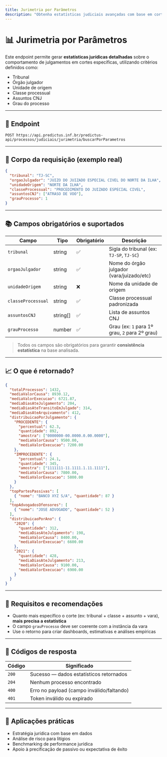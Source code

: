 ```yaml
---
title: Jurimetria por Parâmetros
description: "Obtenha estatísticas judiciais avançadas com base em cortes específicos por tribunal, classe, assunto, unidade e órgão julgador."
---
```


# 📊 Jurimetria por Parâmetros

Este endpoint permite gerar **estatísticas jurídicas detalhadas** sobre o comportamento de julgamentos em cortes específicas, utilizando critérios definidos como:

- Tribunal
- Órgão julgador
- Unidade de origem
- Classe processual
- Assuntos CNJ
- Grau do processo

---

## 🔗 Endpoint

```
POST https://api.predictus.inf.br/predictus-api/processos/judiciais/jurimetria/buscarPorParametros
```

---

## 🧾 Corpo da requisição (exemplo real)

```json
{
  "tribunal": "TJ-SC",
  "orgaoJulgador": "JUIZO DO JUIZADO ESPECIAL CIVEL DO NORTE DA ILHA",
  "unidadeOrigem": "NORTE DA ILHA",
  "classeProcessual": "PROCEDIMENTO DO JUIZADO ESPECIAL CIVEL",
  "assuntosCNJ": ["ATRASO DE VOO"],
  "grauProcesso": 1
}
```

---

## 📚 Campos obrigatórios e suportados

| Campo              | Tipo     | Obrigatório | Descrição                                                       |
|--------------------|----------|-------------|------------------------------------------------------------------|
| `tribunal`         | string   | ✅          | Sigla do tribunal (ex: `TJ-SP`, `TJ-SC`)                         |
| `orgaoJulgador`    | string   | ✅          | Nome do órgão julgador (vara/juizado/etc)                        |
| `unidadeOrigem`    | string   | ❌          | Nome da unidade de origem                                        |
| `classeProcessual` | string   | ✅          | Classe processual padronizada                                    |
| `assuntosCNJ`      | string[] | ✅          | Lista de assuntos CNJ                                            |
| `grauProcesso`     | number   | ✅          | Grau (ex: `1` para 1º grau, `2` para 2º grau)                    |

> Todos os campos são obrigatórios para garantir **consistência estatística** na base analisada.

---

## 📈 O que é retornado?

```json
{
  "totalProcessos": 1432,
  "mediaValorCausa": 8930.12,
  "mediaValorExecucao": 6721.87,
  "mediaDiasAteJulgamento": 204,
  "mediaDiasAteTransitoEmJulgado": 314,
  "mediaDiasAteArquivamento": 412,
  "distribuicaoPorJulgamento": {
    "PROCEDENTE": {
      "percentual": 62.3,
      "quantidade": 892,
      "amostra": ["0000000-00.0000.0.00.0000"],
      "mediaValorCausa": 9500.00,
      "mediaValorExecucao": 7200.00
    },
    "IMPROCEDENTE": {
      "percentual": 24.1,
      "quantidade": 345,
      "amostra": ["1111111-11.1111.1.11.1111"],
      "mediaValorCausa": 7800.00,
      "mediaValorExecucao": 5800.00
    }
  },
  "topPartesPassivas": [
    { "nome": "BANCO XYZ S/A", "quantidade": 87 }
  ],
  "topAdvogadosOfensores": [
    { "nome": "JOSE ADVOGADO", "quantidade": 52 }
  ],
  "distribuicaoPorAno": {
    "2020": {
      "quantidade": 312,
      "mediaDiasAteJulgamento": 198,
      "mediaValorCausa": 8400.00,
      "mediaValorExecucao": 6600.00
    },
    "2021": {
      "quantidade": 428,
      "mediaDiasAteJulgamento": 213,
      "mediaValorCausa": 9100.00,
      "mediaValorExecucao": 6900.00
    }
  }
}
```

---

## 📌 Requisitos e recomendações

- Quanto mais específico o corte (ex: tribunal + classe + assunto + vara), **mais precisa a estatística**
- O campo `grauProcesso` deve ser coerente com a instância da vara
- Use o retorno para criar dashboards, estimativas e análises empíricas

---

## 🧾 Códigos de resposta

| Código | Significado                            |
|--------|-----------------------------------------|
| `200`  | Sucesso — dados estatísticos retornados |
| `204`  | Nenhum processo encontrado               |
| `400`  | Erro no payload (campo inválido/faltando)|
| `401`  | Token inválido ou expirado              |

---

## 🧠 Aplicações práticas

- Estratégia jurídica com base em dados
- Análise de risco para litígios
- Benchmarking de performance jurídica
- Apoio à precificação de passivo ou expectativa de êxito

